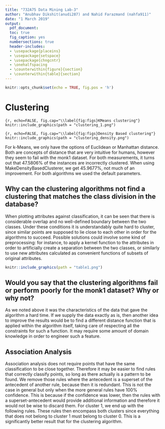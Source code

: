 ```yaml
---
title: "732A75 Data Mining Lab-3"
author: "Anubhav Dikshit(anudi287) and Nahid Farazmand (nahfa911)"
date: "1 March 2019"
output:
  pdf_document: 
  toc: true
  fig_caption: yes
  numbersections: true
  header-includes:
  - \usepackage{placeins}
  - \usepackage{setspace}
  - \usepackage{chngcntr}
  - \onehalfspacing
  - \counterwithin{figure}{section}
  - \counterwithin{table}{section}
---
```


```r
knitr::opts_chunk$set(echo = TRUE, fig.pos = 'h')
```

# Clustering



```{r, echo=FALSE, fig.cap="\\label{fig:figs}KMeans clustering"}
knitr::include_graphics(path = "clustering_1.png")
```


```{r, echo=FALSE, fig.cap="\\label{fig:figs}Density Based clustering"}
knitr::include_graphics(path = "clustering_density.png")
```


For k-Means, we only have the options of Euclidean or Manhattan distance. Both are concepts of distance that are very intuitive for humans, however they seem to fail with the monk1 dataset. For both measurements, it turns out that 47.5806% of the instances are incorrectly clustered. When using MakeDensityBasedClusterer, we get 45.9677%, not much of an improvement. For both algorithms we used the default parameters.


## Why can the clustering algorithms not find a clustering that matches the class division in the database?

When plotting attributes against classification, it can be seen that there is considerable overlap and no well-defined boundary between the two classes. Under these conditions it is understandably quite hard to cluster, since similar points are supposed to lie close to each other in order for the algorithms to succeed. Possible solutions could involve some kind of preprocessing: for instance, to apply a kernel function to the attributes in order to artificially create a separation between the two classes, or similarly to use new attributes calculated as convenient functions of subsets of original attributes.

```r
knitr::include_graphics(path = "table1.png")
```


## Would you say that the clustering algorithms fail or perform poorly for the monk1 dataset? Why or why not?

As we noted above it was the characteristics of the data that gave the algorithm a hard time. If we supply the data exactly as is, then another idea to improve the results would be to find a different distance function that is applied within the algorithm itself, taking care of respecting all the constraints for such a function. It may require some amount of domain knowledge in order to engineer such a feature.

## Association Analysis

Association analysis does not require points that have the same classification to be close together. Therefore it may be easier to find rules that correctly classify points, so long as there actually is a pattern to be found. We remove those rules where the antecedent is a superset of the antecedent of another rule, because then it is redundant. This is not the case in general but only when the more general rules have 100% confidence. This is because if the confidence was lower, then the rules with a superset-antecedent would provide additional information and therefore it would not be wise to discard them. For cluster 1, we end up with the following rules. These rules then encompass both clusters since everything that does not belong to cluster 1 must belong to cluster 0. This is a significantly better result that for the clustering algorithm.












